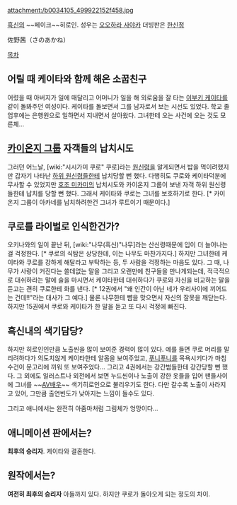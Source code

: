 attachment:/b0034105_499922152f458.jpg

[[흑신]]의 ~~페이크~~히로인. 성우는 [[오오하라 사야카]] 더빙판은 [[한신정]]

佐野茜（さのあかね）

[[목차]]
== 어릴 때 케이타와 함께 해온 소꿉친구 ==
어렸을 때 아버지가 일에 매달리고 어머니가 일을 해 외로움을 잘 타는 [[이부키 케이타]]를 같이 돌봐주던 여성이다. 케이타를 돌보면서 그를 남자로서 보는 시선도 있었다. 학교 졸업후에는 은행원으로 일하면서 지내면서 살아왔다. 그녀한테 오는 사건에 오는 것도 모른체...

== [[카이온지 그룹]] 자객들의 납치시도 ==
그러던 어느날, [wiki:"시시가미 쿠로" 쿠로]라는 [[원신령]]을 알게되면서 밥을 먹이려했지만 갑자기 나타난 [[하위 원신령]]들한테 납치당할 뻔 했다. 다행히도 쿠로와 케이타덕분에 무사할 수 있었지만 [[호조 미카미]]의 납치시도와 카이온지 그룹이 보낸 자객 하위 원신령들한테 납치를 당할 뻔 했다. 그래서 케이타와 쿠로는 그녀를 보호하기로 한다. [* 카이온지 그룹이 아카네를 납치하려한건 그녀가 루트이기 때문이다.]

== 쿠로를 라이벌로 인식한건가? ==
오키나와의 일이 끝난 뒤, [wiki:"나무(흑신)"나무]라는 산신령때문에 입이 더 늘어나는 걸 걱정한다. [* 쿠로의 식탐은 상당한데, 이는 나무도 마찬가지다.] 하지만 그녀한테 케이타와 쿠로를 강하게 해달라고 부탁하는 등, 두 사람을 걱정하는 마음도 있다. 그 때, 나무가 사랑이 커진다는 쓸데없는 말을  그리고 오랜만에 친구들을 만나게되는데, 적극적으로 대쉬하라는 말에 술을 마시면서 케이타한테 대쉬하다가 쿠로와 자신을 비교하는 말을 듣고는 괜히 쿠로한테 화를 낸다. [* 12권에서 "왜 인간이 아닌 네가 우리사이에 끼어드는 건데!!"라는 대사가 그 예다.] 물론 나무한테 뺨을 맞으면서 자신의 잘못을 깨닫는다. 하지만 15권에서 쿠로와 케이타가 한 말을 듣고 또 다시 걱정에 빠진다.


== 흑신내의 색기담당? ==
하지만 히로인인만큼 노출씬을 많이 보여준 경력이 많이 있다. 예를 들면 쿠로 머리를 말리려하다가 의도치않게 케이타한테 알몸을 보여주었고, [[푸니푸니]]를 목욕시키다가 마침 수건이 문고리에 끼워 또 보여주었다... 그리고 4권에서는 강간범들한테 강간당할 뻔 했다. 그 외에도 일러스트나 외전에서 보면 누드씬이나 노출이 강한 옷들을 입어 팬들사이에 그녀를 ~~[[AV배우]]~~ 색기히로인으로 불리우기도 한다. 다만 갈수록 노출이 사라지고 있어, 그만큼 출연빈도가 낮아지는 느낌이 들수도 있다. 

그리고 애니에서는 완전히 아줌마처럼 그림체가 엉망이다...

== 애니메이션 판에서는? ==

'''최후의 승리자'''.
케이타와 결혼한다.


== 원작에서는? ==

'''여전히 최후의 승리자'''
아들까지 있다. 하지만 쿠로가 돌아오게 되는 정도의 차이.
